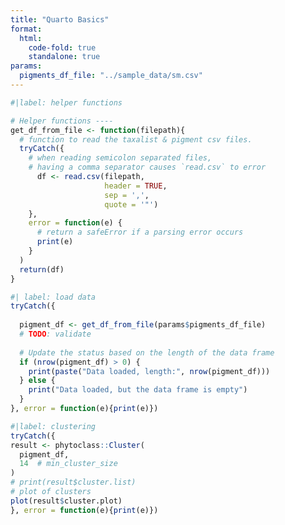 ```yaml
---
title: "Quarto Basics"
format:
  html:
    code-fold: true
    standalone: true
params:
  pigments_df_file: "../sample_data/sm.csv"
---
```

```R
#|label: helper functions

# Helper functions ----
get_df_from_file <- function(filepath){
  # function to read the taxalist & pigment csv files.
  tryCatch({
    # when reading semicolon separated files,
    # having a comma separator causes `read.csv` to error
      df <- read.csv(filepath,
                     header = TRUE,
                     sep = ',',
                     quote = '"')
    },
    error = function(e) {
      # return a safeError if a parsing error occurs
      print(e)
    }
  )
  return(df)
}

```

```R
#| label: load data
tryCatch({
  
  pigment_df <- get_df_from_file(params$pigments_df_file)
  # TODO: validate
  
  # Update the status based on the length of the data frame
  if (nrow(pigment_df) > 0) {
    print(paste("Data loaded, length:", nrow(pigment_df)))
  } else {
    print("Data loaded, but the data frame is empty")
  }
}, error = function(e){print(e)})

```

```R
#|label: clustering
tryCatch({
result <- phytoclass::Cluster(
  pigment_df,
  14  # min_cluster_size
)
# print(result$cluster.list)
# plot of clusters
plot(result$cluster.plot)
}, error = function(e){print(e)})

```
